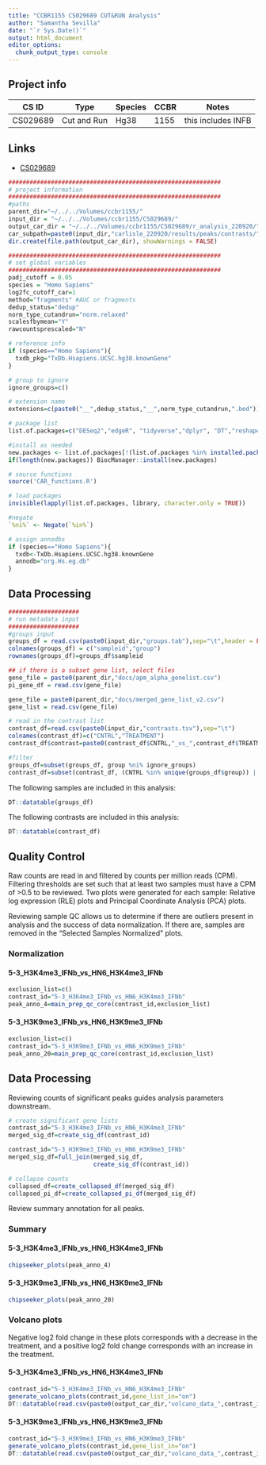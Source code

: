 ```yaml
---
title: "CCBR1155 CS029689 CUT&RUN Analysis"
author: "Samantha Sevilla"
date: "`r Sys.Date()`"
output: html_document
editor_options: 
  chunk_output_type: console
---
```

## Project info

| CS ID | Type | Species | CCBR | Notes | 
| -- | -- | -- | -- | -- |
| CS029689 | Cut and Run | Hg38 | 1155 | this includes INFB |

## Links
- [CS029689](https://hpcnihapps.cit.nih.gov/genome/cgi-bin/hgTracks?db=hg38&lastVirtModeType=default&lastVirtModeExtraState=&virtModeType=default&virtMode=0&nonVirtPosition=&position=chrX%3A15560138%2D15602945&hgsid=138044_F8trGjLAIsZ8fDb3lBslAIdLOr8E)


```r
############################################################
# project information
############################################################
#paths
parent_dir="~/../../Volumes/ccbr1155/"
input_dir = "~/../../Volumes/ccbr1155/CS029689/"
output_car_dir = "~/../../Volumes/ccbr1155/CS029689/r_analysis_220920/"
car_subpath=paste0(input_dir,"carlisle_220920/results/peaks/contrasts/")
dir.create(file.path(output_car_dir), showWarnings = FALSE)
```

```r
############################################################
# set global variables 
############################################################
padj_cutoff = 0.05
species = "Homo Sapiens"
log2fc_cutoff_car=1
method="fragments" #AUC or fragments
dedup_status="dedup"
norm_type_cutandrun="norm.relaxed"
scalesfbymean="Y"
rawcountsprescaled="N"

# reference info
if (species=="Homo Sapiens"){
  txdb_pkg="TxDb.Hsapiens.UCSC.hg38.knownGene"
}

# group to ignore
ignore_groups=c()

# extension name
extensions=c(paste0("__",dedup_status,"__",norm_type_cutandrun,".bed"))
```

```r
# package list
list.of.packages=c("DESeq2","edgeR", "tidyverse","dplyr", "DT","reshape2","pander","plotly", "ggplot2", "ggfortify", "ggrepel", "yaml", "EnhancedVolcano", "RUVSeq", "ChIPseeker", "stringr","RColorBrewer","HTSFilter","pheatmap",txdb_pkg, "UpSetR","ggupset","ggimage")

#install as needed
new.packages <- list.of.packages[!(list.of.packages %in% installed.packages()[,"Package"])]
if(length(new.packages)) BiocManager::install(new.packages)

# source functions
source('CAR_functions.R')

# load packages
invisible(lapply(list.of.packages, library, character.only = TRUE))

#negate
`%ni%` <- Negate(`%in%`)

# assign annodbs
if (species=="Homo Sapiens"){
  txdb<-TxDb.Hsapiens.UCSC.hg38.knownGene
  annodb="org.Hs.eg.db"
}
```

## **Data Processing**
```r
####################
# run metadata input
####################
#groups input
groups_df = read.csv(paste0(input_dir,"groups.tab"),sep="\t",header = FALSE)[,c("V1","V2")]
colnames(groups_df) = c("sampleid","group")
rownames(groups_df)=groups_df$sampleid

## if there is a subset gene list, select files
gene_file = paste0(parent_dir,"docs/apm_alpha_genelist.csv")
pi_gene_df = read.csv(gene_file)

gene_file = paste0(parent_dir,"docs/merged_gene_list_v2.csv")
gene_list = read.csv(gene_file)

# read in the contrast list
contrast_df=read.csv(paste0(input_dir,"contrasts.tsv"),sep="\t")
colnames(contrast_df)=c("CNTRL","TREATMENT")
contrast_df$contrast=paste0(contrast_df$CNTRL,"_vs_",contrast_df$TREATMENT)

#filter
groups_df=subset(groups_df, group %ni% ignore_groups)
contrast_df=subset(contrast_df, (CNTRL %in% unique(groups_df$group)) | (TREATMENT %in% unique(groups_df$group)))
```

The following samples are included in this analysis:
```r
DT::datatable(groups_df)
```

The following contrasts are included in this analysis:
```r
DT::datatable(contrast_df)
```

## **Quality Control**
Raw counts are read in and filtered by counts per million reads (CPM). Filtering thresholds are set such that at least two samples must have a CPM of >0.5 to be reviewed. Two plots were generated for each sample: Relative log expression (RLE) plots and Principal Coordinate Analysis (PCA) plots.

Reviewing sample QC allows us to determine if there are outliers present in analysis and the success of data normalization. If there are, samples are removed in the "Selected Samples Normalized" plots.

### Normalization {.tabset}

#### 5-3_H3K4me3_IFNb_vs_HN6_H3K4me3_IFNb

```r
exclusion_list=c()
contrast_id="5-3_H3K4me3_IFNb_vs_HN6_H3K4me3_IFNb"
peak_anno_4=main_prep_qc_core(contrast_id,exclusion_list)
```

#### 5-3_H3K9me3_IFNb_vs_HN6_H3K9me3_IFNb

```r
exclusion_list=c()
contrast_id="5-3_H3K9me3_IFNb_vs_HN6_H3K9me3_IFNb"
peak_anno_20=main_prep_qc_core(contrast_id,exclusion_list)
```

## **Data Processing**
Reviewing counts of significant peaks guides analysis parameters downstream.

```r
# create significant gene lists
contrast_id="5-3_H3K4me3_IFNb_vs_HN6_H3K4me3_IFNb"
merged_sig_df=create_sig_df(contrast_id)

contrast_id="5-3_H3K9me3_IFNb_vs_HN6_H3K9me3_IFNb"
merged_sig_df=full_join(merged_sig_df,
                        create_sig_df(contrast_id))

# collapse counts
collapsed_df=create_collapsed_df(merged_sig_df)
collapsed_pi_df=create_collapsed_pi_df(merged_sig_df)
```

Review summary annotation for all peaks.

### Summary {.tabset}

#### 5-3_H3K4me3_IFNb_vs_HN6_H3K4me3_IFNb

```r
chipseeker_plots(peak_anno_4)
```

#### 5-3_H3K9me3_IFNb_vs_HN6_H3K9me3_IFNb

```r
chipseeker_plots(peak_anno_20)
```

### Volcano plots {.tabset}

Negative log2 fold change in these plots corresponds with a decrease in the treatment, and a positive log2 fold change corresponds with an increase in the treatment.

#### 5-3_H3K4me3_IFNb_vs_HN6_H3K4me3_IFNb

```r
contrast_id="5-3_H3K4me3_IFNb_vs_HN6_H3K4me3_IFNb"
generate_volcano_plots(contrast_id,gene_list_in="on")
DT::datatable(read.csv(paste0(output_car_dir,"volcano_data_",contrast_id,".csv")))
```

#### 5-3_H3K9me3_IFNb_vs_HN6_H3K9me3_IFNb

```r
contrast_id="5-3_H3K9me3_IFNb_vs_HN6_H3K9me3_IFNb"
generate_volcano_plots(contrast_id,gene_list_in="on")
DT::datatable(read.csv(paste0(output_car_dir,"volcano_data_",contrast_id,".csv")))
```
